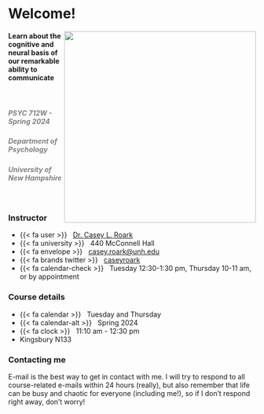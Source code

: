 # Welcome! {.unnumbered}

![](images/volodymyr-hryshchenko-V5vqWC9gyEU-unsplash.jpg){style="float:right;"fig-alt="A speech bubble made in the empty space of yellow post-it notes. Image via Unsplash by Volodymyr Hryshchenko." width="390"}

#### Learn about the cognitive and neural basis of our remarkable ability to communicate

 

##### [PSYC 712W - Spring 2024]{style="color: gray"} 

##### [Department of Psychology]{style="color: gray"} 

##### [University of New Hampshire]{style="color: gray"}

 



::: home
::: {.grid .course-details}
::: {.g-col-4 .g-col-sm-6 .g-col-md-4}
### Instructor {-}

-   {{< fa user >}}   [Dr. Casey L. Roark](https://www.roarklab.com)
-   {{< fa university >}}   440 McConnell Hall
-   {{< fa envelope >}}   [casey.roark\@unh.edu](mailto:casey.roark@unh.edu)
-   {{< fa brands twitter >}}   [caseyroark](https://www.twitter.com/caseyroark)
-   {{< fa calendar-check >}}   Tuesday 12:30-1:30 pm, Thursday 10-11 am, or by appointment
:::

::: {.g-col-4 .g-col-sm-6 .g-col-md-4}
### Course details {-}

-   {{< fa calendar >}}   Tuesday and Thursday
-   {{< fa calendar-alt >}}   Spring 2024
-   {{< fa clock >}}   11:10 am - 12:30 pm
-   Kingsbury N133
:::



::: {.g-col-4  .g-col-md-4 .contact-policy}
### Contacting me {-}

E-mail is the best way to get in contact with me. I will try to respond to all course-related e-mails within 24 hours (really), but also remember that life can be busy and chaotic for everyone (including me!), so if I don’t respond right away, don’t worry!


:::
:::

:::

